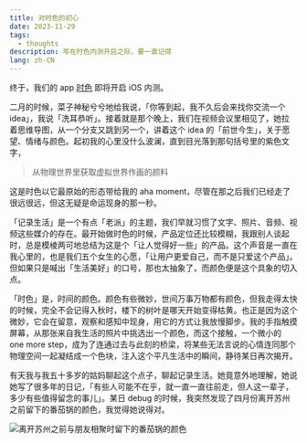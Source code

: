```yaml
---
title: 对时色的初心
date: 2023-11-29
tags:
  - thoughts
description: 写在时色内测开启之际，要一直记得
lang: zh-CN
---
```


终于，我们的 app [时色](https://www.xiaohongshu.com/user/profile/64a84ccf000000000a021851) 即将开启 iOS 内测。

二月的时候，菜子神秘兮兮地给我说，「你等到起，我不久后会来找你交流一个 idea」，我说「洗耳恭听」。接着就是那个晚上，我们在视频会议里相见了，她拉着思维导图，从一个分支又跳到另一个，讲着这个 idea 的「前世今生」，关于愿望、情绪与颜色。起初我的心里没什么波澜，直到目光落到那句括号里的紫色文字，

> 从物理世界里获取虚拟世界作画的颜料

这是时色以它最原始的形态带给我的 aha moment，尽管在那之后我们已经走了很远很远，但这无疑是命运现身的那一秒。

「记录生活」是一个有点「老派」的主题，我们早就习惯了文字、照片、音频、视频这些媒介的存在。最开始做时色的时候，产品定位还比较模糊，我跟别人谈起时，总是模棱两可地总结为这是个「让人觉得好一些」的产品。这个声音是一直在我心里的，也是我们五个女生的心愿，「让用户更爱自己，而不是只爱这个产品」。但如果只是喊出「生活美好」的口号，那也太抽象了，而颜色便是这个具象的切入点。

「时色」是，时间的颜色。颜色有些微妙，世间万事万物都有颜色，但我走得太快的时候，完全不会记得入秋时，楼下的树叶是哪天开始变得枯黄。也正是因为这个微妙，它会在留意，观察和感知中现身，用它的方式让我放慢脚步。我的手指触摸屏幕，从那张来自我生活的照片中挑选出一个颜色，而这个接触，一个微小的 one more step，成为了连通过去与此刻的桥梁，将某些无法言说的心情连同那个物理空间一起凝结成一个色块，注入这个平凡生活中的瞬间，静待某日再次揭开。

有天我与我五十多岁的姑妈聊起这个点子，聊起记录生活。她竟意外地理解，她说她写了很多年的日记，「有些人可能不在乎，就一直一直往前走，但人这一辈子，多少有些值得留念的事儿」。某日 debug 的时候，我突然发现了四月份离开苏州之前留下的番茄锅的颜色，我觉得她说得对。

<Image alt="离开苏州之前与朋友相聚时留下的番茄锅的颜色" src="/articles/why-seizo/seizo-with-them.jpeg" objectFit="cover" aspectRatio={1}/>